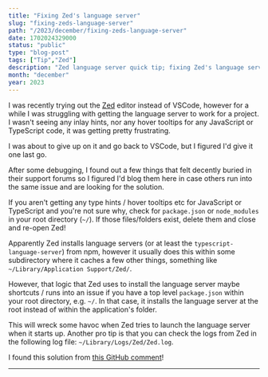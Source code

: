 ```yaml
---
title: "Fixing Zed's language server"
slug: "fixing-zeds-language-server"
path: "/2023/december/fixing-zeds-language-server"
date: 1702024329000
status: "public"
type: "blog-post"
tags: ["Tip","Zed"]
description: "Zed language server quick tip; fixing Zed's language server"
month: "december"
year: 2023
---
```



I was recently trying out the [Zed](https://zed.dev/) editor instead of VSCode,
however for a while I was struggling with getting the language server to work
for a project. I wasn't seeing any inlay hints, nor any hover tooltips for any
JavaScript or TypeScript code, it was getting pretty frustrating.

I was about to give up on it and go back to VSCode, but I figured I'd give it
one last go.

After some debugging, I found out a few things that felt decently buried in
their support forums so I figured I'd blog them here in case others run into the
same issue and are looking for the solution.

<TLDR>

If you aren't getting any type hints / hover tooltips etc for JavaScript or
TypeScript and you're not sure why, check for `package.json` or `node_modules`
in your root directory (`~/`). If those files/folders exist, delete them and
close and re-open Zed!

</TLDR>

Apparently Zed installs language servers (or at least the
`typescript-language-server`) from npm, however it usually does this within some
subdirectory where it caches a few other things, something like
`~/Library/Application Support/Zed/`.

However, that logic that Zed uses to install the language server maybe shortcuts
/ runs into an issue if you have a top level `package.json` within your root
directory, e.g. `~/`. In that case, it installs the language server at the root
instead of within the application's folder.

This will wreck some havoc when Zed tries to launch the language server when it
starts up. Another pro tip is that you can check the logs from Zed in the
following log file: `~/Library/Logs/Zed/Zed.log`.

I found this solution from
[this GitHub comment](https://github.com/zed-industries/community/issues/1756#issuecomment-1786866119)!

---

